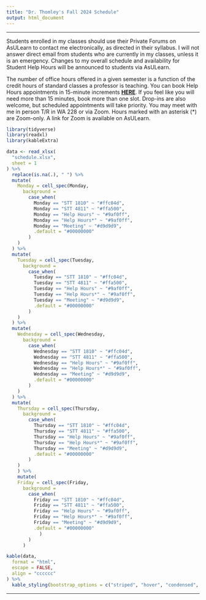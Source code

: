 ```yaml
---
title: "Dr. Thomley's Fall 2024 Schedule"
output: html_document
---
```


<hr>

Students enrolled in my classes should use their Private Forums on AsULearn to contact me electronically, as directed in their syllabus. I will not answer direct email from students who are currently in my classes, unless it is an emergency. Changes to my overall schedule and availability for Student Help Hours will be announced to students via AsULearn.

The number of office hours offered in a given semester is a function of the credit hours of standard classes a professor is teaching. You can book Help Hours appointments in 15-minute increments [**HERE**](https://calendar.app.google/oVcdEehYBYjQk7oz6). If you feel like you will need more than 15 minutes, book more than one slot. Drop-ins are also welcome, but scheduled appointments will take priority. You may meet with me in person T/R in WA 228 or via Zoom. Hours marked with an asterisk (*) are Zoom-only. A link for Zoom is available on AsULearn.

```r
library(tidyverse)
library(readxl)
library(kableExtra)
```

```r
data <- read_xlsx(
  "schedule.xlsx",
  sheet = 1
) %>%
  replace(is.na(.), " ") %>%
  mutate(
    Monday = cell_spec(Monday,
      background =
        case_when(
          Monday == "STT 1810" ~ "#ffc04d",
          Monday == "STT 4811" ~ "#ffa500",
          Monday == "Help Hours" ~ "#9af0ff",
          Monday == "Help Hours*" ~ "#9af0ff",
          Monday == "Meeting" ~ "#d9d9d9",
          .default = "#00000000"
        )
    )
  ) %>%
  mutate(
    Tuesday = cell_spec(Tuesday,
      background =
        case_when(
          Tuesday == "STT 1810" ~ "#ffc04d",
          Tuesday == "STT 4811" ~ "#ffa500",
          Tuesday == "Help Hours" ~ "#9af0ff",
          Tuesday == "Help Hours*" ~ "#9af0ff",
          Tuesday == "Meeting" ~ "#d9d9d9",
          .default = "#00000000"
        )
    )
  ) %>%
  mutate(
    Wednesday = cell_spec(Wednesday,
      background =
        case_when(
          Wednesday == "STT 1810" ~ "#ffc04d",
          Wednesday == "STT 4811" ~ "#ffa500",
          Wednesday == "Help Hours" ~ "#9af0ff",
          Wednesday == "Help Hours*" ~ "#9af0ff",
          Wednesday == "Meeting" ~ "#d9d9d9",
          .default = "#00000000"
        )
    )
  ) %>%
  mutate(
    Thursday = cell_spec(Thursday,
      background =
        case_when(
          Thursday == "STT 1810" ~ "#ffc04d",
          Thursday == "STT 4811" ~ "#ffa500",
          Thursday == "Help Hours" ~ "#9af0ff",
          Thursday == "Help Hours*" ~ "#9af0ff",
          Thursday == "Meeting" ~ "#d9d9d9",
          .default = "#00000000"
        )
    )
    ) %>%
    mutate(
    Friday = cell_spec(Friday,
      background =
        case_when(
          Friday == "STT 1810" ~ "#ffc04d",
          Friday == "STT 4811" ~ "#ffa500",
          Friday == "Help Hours" ~ "#9af0ff",
          Friday == "Help Hours*" ~ "#9af0ff",
          Friday == "Meeting" ~ "#d9d9d9",
          .default = "#00000000"
            )
        )
      )
```

```r
kable(data,
  format = "html",
  escape = FALSE,
  align = "cccccc"
) %>%
  kable_styling(bootstrap_options = c("striped", "hover", "condensed", "responsive"))
```

<hr>
